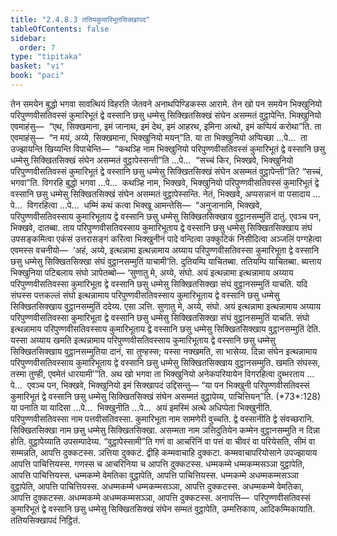 ```yaml
---
title: "2.4.8.3 ततियकुमारिभूतसिक्खापद"
tableOfContents: false
sidebar:
  order: 7
type: "tipitaka"
basket: "vi"
book: "paci"
---
```



<DynamicBreadcrumb />

<Division number="1130" book="paci">

<Paragraph number="3316" book="paci">
तेन समयेन बुद्धो भगवा सावत्थियं विहरति जेतवने अनाथपिण्डिकस्स आरामे. तेन खो पन समयेन भिक्खुनियो परिपुण्णवीसतिवस्सं कुमारिभूतं द्वे वस्सानि छसु धम्मेसु सिक्खितसिक्खं संघेन असम्मतं वुट्ठापेन्ति. भिक्खुनियो एवमाहंसु—  “एथ, सिक्खमाना, इमं जानाथ, इमं देथ, इमं आहरथ, इमिना अत्थो, इमं कप्पियं करोथा”ति. ता एवमाहंसु—  “न मयं, अय्ये, सिक्खमाना, भिक्खुनियो मयन्”ति.
</Paragraph>

<Paragraph number="3317" book="paci">
या ता भिक्खुनियो अप्पिच्छा …पे…  ता उज्झायन्ति खिय्यन्ति विपाचेन्ति—  “कथञ्हि नाम भिक्खुनियो परिपुण्णवीसतिवस्सं कुमारिभूतं द्वे वस्सानि छसु धम्मेसु सिक्खितसिक्खं संघेन असम्मतं वुट्ठापेस्सन्ती”ति …पे…  “सच्चं किर, भिक्खवे, भिक्खुनियो परिपुण्णवीसतिवस्सं कुमारिभूतं द्वे वस्सानि छसु धम्मेसु सिक्खितसिक्खं संघेन असम्मतं वुट्ठापेन्ती”ति? “सच्चं, भगवा”ति. विगरहि बुद्धो भगवा …पे…  कथञ्हि नाम, भिक्खवे, भिक्खुनियो परिपुण्णवीसतिवस्सं कुमारिभूतं द्वे वस्सानि छसु धम्मेसु सिक्खितसिक्खं संघेन असम्मतं वुट्ठापेस्सन्ति. नेतं, भिक्खवे, अप्पसन्नानं वा पसादाय …पे…  विगरहित्वा …पे…  धम्मिं कथं कत्वा भिक्खू आमन्तेसि—  “अनुजानामि, भिक्खवे, परिपुण्णवीसतिवस्साय कुमारिभूताय द्वे वस्सानि छसु धम्मेसु सिक्खितसिक्खाय वुट्ठानसम्मुतिं दातुं. एवञ्च पन, भिक्खवे, दातब्बा. ताय परिपुण्णवीसतिवस्साय कुमारिभूताय द्वे वस्सानि छसु धम्मेसु सिक्खितसिक्खाय संघं उपसङ्कमित्वा एकंसं उत्तरासङ्गं करित्वा भिक्खुनीनं पादे वन्दित्वा उक्कुटिकं निसीदित्वा अञ्जलिं पग्गहेत्वा एवमस्स वचनीयो—  ‘अहं, अय्ये, इत्थन्नामा इत्थन्नामाय अय्याय परिपुण्णवीसतिवस्सा कुमारिभूता द्वे वस्सानि छसु धम्मेसु सिक्खितसिक्खा संघं वुट्ठानसम्मुतिं याचामी’ति. दुतियम्पि याचितब्बा. ततियम्पि याचितब्बा. ब्यत्ताय भिक्खुनिया पटिबलाय संघो ञापेतब्बो—
</Paragraph>

</Division>
<Division number="1131" book="paci">

<Paragraph number="3318" book="paci">
‘सुणातु मे, अय्ये, संघो. अयं इत्थन्नामा इत्थन्नामाय अय्याय परिपुण्णवीसतिवस्सा कुमारिभूता द्वे वस्सानि छसु धम्मेसु सिक्खितसिक्खा संघं वुट्ठानसम्मुतिं याचति. यदि संघस्स पत्तकल्लं संघो इत्थन्नामाय परिपुण्णवीसतिवस्साय कुमारिभूताय द्वे वस्सानि छसु धम्मेसु सिक्खितसिक्खाय वुट्ठानसम्मुतिं ददेय्य. एसा ञत्ति.
</Paragraph>

<Paragraph number="3319" book="paci">
सुणातु मे, अय्ये, संघो. अयं इत्थन्नामा इत्थन्नामाय अय्याय परिपुण्णवीसतिवस्सा कुमारिभूता द्वे वस्सानि छसु धम्मेसु सिक्खितसिक्खा संघं वुट्ठानसम्मुतिं याचति. संघो इत्थन्नामाय परिपुण्णवीसतिवस्साय कुमारिभूताय द्वे वस्सानि छसु धम्मेसु सिक्खितसिक्खाय वुट्ठानसम्मुतिं देति. यस्सा अय्याय खमति इत्थन्नामाय परिपुण्णवीसतिवस्साय कुमारिभूताय द्वे वस्सानि छसु धम्मेसु सिक्खितसिक्खाय वुट्ठानसम्मुतिया दानं, सा तुण्हस्स; यस्सा नक्खमति, सा भासेय्य.
</Paragraph>

<Paragraph number="3320" book="paci">
दिन्ना संघेन इत्थन्नामाय परिपुण्णवीसतिवस्साय कुमारिभूताय द्वे वस्सानि छसु धम्मेसु सिक्खितसिक्खाय वुट्ठानसम्मुति. खमति संघस्स, तस्मा तुण्ही, एवमेतं धारयामी’”ति.
</Paragraph>

<Paragraph number="3321" book="paci">
अथ खो भगवा ता भिक्खुनियो अनेकपरियायेन विगरहित्वा दुब्भरताय …पे…  एवञ्च पन, भिक्खवे, भिक्खुनियो इमं सिक्खापदं उद्दिसन्तु—
</Paragraph>

</Division>
<Division number="1132" book="paci">

<Paragraph number="3322" book="paci">
<Emphasis>“या पन भिक्खुनी परिपुण्णवीसतिवस्सं कुमारिभूतं द्वे वस्सानि छसु धम्मेसु सिक्खितसिक्खं संघेन असम्मतं वुट्ठापेय्य, पाचित्तियन्”</Emphasis>ति. (*73*:<Emphasis>128</Emphasis>)
</Paragraph>

</Division>
<Division number="1133" book="paci">

<Paragraph number="3323" book="paci">
<Emphasis>या पना</Emphasis>ति या यादिसा …पे…  <Emphasis>भिक्खुनी</Emphasis>ति …पे…  अयं इमस्मिं अत्थे अधिप्पेता भिक्खुनीति.
</Paragraph>

<Paragraph number="3324" book="paci">
<Emphasis>परिपुण्णवीसतिवस्सा</Emphasis> नाम पत्तवीसतिवस्सा. <Emphasis>कुमारिभूता</Emphasis> नाम सामणेरी वुच्चति. <Emphasis>द्वे वस्सानी</Emphasis>ति द्वे संवच्छरानि. <Emphasis>सिक्खितसिक्खा</Emphasis> नाम छसु धम्मेसु सिक्खितसिक्खा. <Emphasis>असम्मता</Emphasis> नाम ञत्तिदुतियेन कम्मेन वुट्ठानसम्मुति न दिन्ना होति. <Emphasis>वुट्ठापेय्या</Emphasis>ति उपसम्पादेय्य.
</Paragraph>

<Paragraph number="3325" book="paci">
“वुट्ठापेस्सामी”ति गणं वा आचरिनिं वा पत्तं वा चीवरं वा परियेसति, सीमं वा सम्मन्नति, आपत्ति दुक्कटस्स. ञत्तिया दुक्कटं. द्वीहि कम्मवाचाहि दुक्कटा. कम्मवाचापरियोसाने उपज्झायाय आपत्ति पाचित्तियस्स. गणस्स च आचरिनिया च आपत्ति दुक्कटस्स.
</Paragraph>

</Division>
<Division number="1134" book="paci">

<Paragraph number="3326" book="paci">
धम्मकम्मे धम्मकम्मसञ्ञा वुट्ठापेति, आपत्ति पाचित्तियस्स. धम्मकम्मे वेमतिका वुट्ठापेति, आपत्ति पाचित्तियस्स. धम्मकम्मे अधम्मकम्मसञ्ञा वुट्ठापेति, आपत्ति पाचित्तियस्स.
</Paragraph>

<Paragraph number="3327" book="paci">
अधम्मकम्मे धम्मकम्मसञ्ञा, आपत्ति दुक्कटस्स. अधम्मकम्मे वेमतिका, आपत्ति दुक्कटस्स. अधम्मकम्मे अधम्मकम्मसञ्ञा, आपत्ति दुक्कटस्स.
</Paragraph>

</Division>
<Division number="1135" book="paci">

<Paragraph number="3328" book="paci">
अनापत्ति—  परिपुण्णवीसतिवस्सं कुमारिभूतं द्वे वस्सानि छसु धम्मेसु सिक्खितसिक्खं संघेन सम्मतं वुट्ठापेति, उम्मत्तिकाय, आदिकम्मिकायाति.

</Paragraph>
</Division>

<Paragraph number="3329" type="center" book="paci">
ततियसिक्खापदं निट्ठितं.
</Paragraph>